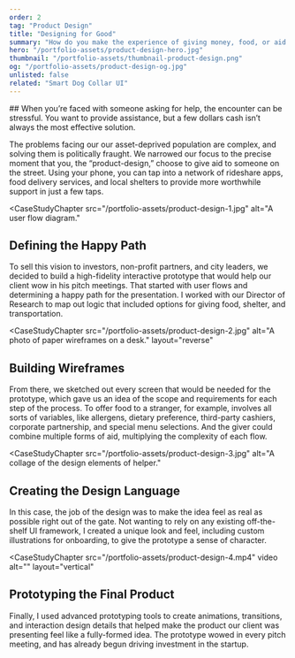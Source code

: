 ```yaml
---
order: 2
tag: "Product Design"
title: "Designing for Good"
summary: "How do you make the experience of giving money, food, or aid to a stranger a more effective experience for everyone involved? A Simple Focus client who had worked with Memphis’ unhoused population for years asked us to help him solve that problem."
hero: "/portfolio-assets/product-design-hero.jpg"
thumbnail: "/portfolio-assets/thumbnail-product-design.png"
og: "/portfolio-assets/product-design-og.jpg"
unlisted: false
related: "Smart Dog Collar UI"
---
```


<CaseStudyProblemStatement>
## When you’re faced with someone asking for help, the encounter can be stressful. You want to provide assistance, but a few dollars cash isn’t always the most effective solution.

The problems facing our our asset-deprived population are complex, and solving them is politically fraught. We narrowed our focus to the precise moment that you, the “product-design,” choose to give aid to someone on the street. Using your phone, you can tap into a network of rideshare apps, food delivery services, and local shelters to provide more worthwhile support in just a few taps.
</CaseStudyProblemStatement>

<CaseStudyChapter
src="/portfolio-assets/product-design-1.jpg"
alt="A user flow diagram."
>
## Defining the Happy Path
To sell this vision to investors, non-profit partners, and city leaders, we decided to build a high-fidelity interactive prototype that would help our client wow in his pitch meetings. That started with user flows and determining a happy path for the presentation. I worked with our Director of Research to map out logic that included options for giving food, shelter, and transportation.
</CaseStudyChapter>

<CaseStudyChapter
src="/portfolio-assets/product-design-2.jpg"
alt="A photo of paper wireframes on a desk."
layout="reverse"
>
## Building Wireframes
From there, we sketched out every screen that would be needed for the prototype, which gave us an idea of the scope and requirements for each step of the process. To offer food to a stranger, for example, involves all sorts of variables, like allergens, dietary preference, third-party cashiers, corporate partnership, and special menu selections. And the giver could combine multiple forms of aid, multiplying the complexity of each flow.
</CaseStudyChapter>

<CaseStudyChapter
src="/portfolio-assets/product-design-3.jpg"
alt="A collage of the design elements of helper."
>
## Creating the Design Language
In this case, the job of the design was to make the idea feel as real as possible right out of the gate. Not wanting to rely on any existing off-the-shelf UI framework, I created a unique look and feel, including custom illustrations for onboarding, to give the prototype a sense of character.
</CaseStudyChapter>

<CaseStudyChapter
src="/portfolio-assets/product-design-4.mp4"
video
alt=""
layout="vertical"
>
## Prototyping the Final Product
Finally, I used advanced prototyping tools to create animations, transitions, and interaction design details that helped make the product our client was presenting feel like a fully-formed idea. The prototype wowed in every pitch meeting, and has already begun driving investment in the startup.
</CaseStudyChapter>
